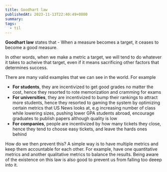 ```yaml
---
title: Goodhart law
publishedAt: 2023-11-13T22:40:49+0800
summary:
tags:
  - til
---
```


**Goodhart law** states that - When a measure becomes a target, it ceases to become a good measure.

In other words, when we make a metric a target, we will tend to do whatever it takes to acheive that target, even if it means sacrificing other factors that determines success.

There are many valid examples that we can see in the world. For example

- **For students**, they are incentivized to get good grades no matter the cost, hence they resorted to rote memorization and cramming for exams
- **For universities**, they are incentivized to bump their rankings to attract more students, hence they resorted to gaming the system by optimizing certain metrics that US News looks at, e.g increasing number of class while lowering sizes, pushing lower GPA students abroad, encourage graduates to publish papers although quality is low
- **For companies**, people are incentivized by how many tickets they close, hence they tend to choose easy tickets, and leave the hards ones behind

How do we then prevent this? A simple way is to have multiple metrics and keep them accountable for each other. For example, have one quantitative metrics and another qualitative metrics to balance the results.
Being aware of the existence on this law is also good to prevent us from falling too deeep into it.
